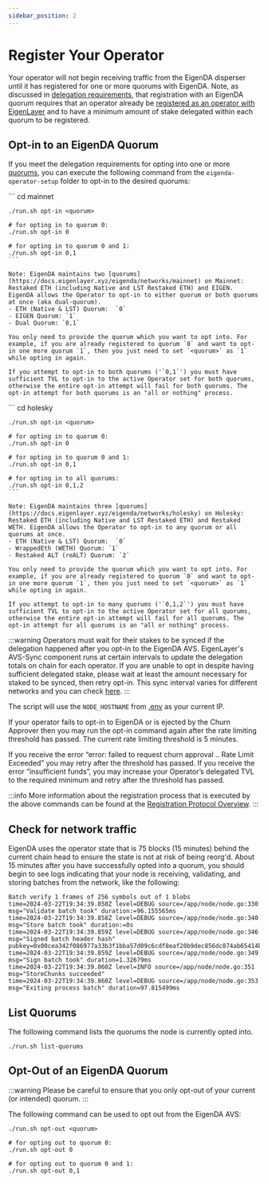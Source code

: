 ```yaml
---
sidebar_position: 2
---
```




# Register Your Operator

Your operator will not begin receiving traffic from the EigenDA disperser until it has registered for one or more quorums with EigenDA. Note, as discussed in [delegation requirements](../requirements/delegation-requirements/), that registration with an EigenDA quorum requires that an operator already be [registered as an operator with EigenLayer](https://docs.eigenlayer.xyz/operator-guides/operator-installation) and to have a minimum amount of stake delegated within each quorum to be registered. 

## Opt-in to an EigenDA Quorum

If you meet the delegation requirements for opting into one or more [quorums](https://docs.eigenlayer.xyz/eigenlayer/operator-guides/operator-introduction#quorums), you can execute the following command from the `eigenda-operator-setup` folder to opt-in to the desired quorums:


<Tabs groupId="network">
  <TabItem value="mainnet" label="Mainnet">
    ```
    cd mainnet

    ./run.sh opt-in <quorum>

    # for opting in to quorum 0:
    ./run.sh opt-in 0

    # for opting in to quorum 0 and 1:
    ./run.sh opt-in 0,1 
    ```

    Note: EigenDA maintains two [quorums](https://docs.eigenlayer.xyz/eigenda/networks/mainnet) on Mainnet: Restaked ETH (including Native and LST Restaked ETH) and EIGEN. EigenDA allows the Operator to opt-in to either quorum or both quorums at once (aka dual-quorum).
    - ETH (Native & LST) Quorum:  `0`
    - EIGEN Quorum: `1`
    - Dual Quorum: `0,1`

    You only need to provide the quorum which you want to opt into. For example, if you are already registered to quorum `0` and want to opt-in one more quorum `1`, then you just need to set `<quorum>` as `1` while opting in again.

    If you attempt to opt-in to both quorums ('`0,1`') you must have sufficient TVL to opt-in to the active Operator set for both quorums, otherwise the entire opt-in attempt will fail for both quorums. The opt-in attempt for both quorums is an "all or nothing" process.


  </TabItem>
  <TabItem value="holesky" label="Holesky">
    ```
    cd holesky

    ./run.sh opt-in <quorum>

    # for opting in to quorum 0:
    ./run.sh opt-in 0

    # for opting in to quorum 0 and 1:
    ./run.sh opt-in 0,1 

    # for opting in to all quorums:
    ./run.sh opt-in 0,1,2
    ```

    Note: EigenDA maintains three [quorums](https://docs.eigenlayer.xyz/eigenda/networks/holesky) on Holesky: Restaked ETH (including Native and LST Restaked ETH) and Restaked WETH. EigenDA allows the Operator to opt-in to any quorum or all quorums at once.
    - ETH (Native & LST) Quorum:  `0`
    - WrappedEth (WETH) Quorum: `1`
    - Restaked ALT (reALT) Quorum: `2`

    You only need to provide the quorum which you want to opt into. For example, if you are already registered to quorum `0` and want to opt-in one more quorum `1`, then you just need to set `<quorum>` as `1` while opting in again.

    If you attempt to opt-in to many quorums ('`0,1,2`') you must have sufficient TVL to opt-in to the active Operator set for all quorums, otherwise the entire opt-in attempt will fail for all quorums. The opt-in attempt for all quorums is an "all or nothing" process.

  </TabItem>
</Tabs>



:::warning
Operators must wait for their stakes to be synced if the delegation happened after you opt-in to the EigenDA AVS. EigenLayer's AVS-Sync component runs at certain intervals to update the delegation totals on chain for each operator. If you are unable to opt in despite having sufficient delegated stake, please wait at least the amount necessary for staked to be synced, then retry opt-in. This sync interval varies for different networks and you can check [here](https://docs.eigenlayer.xyz/eigenda/networks/).
:::


The script will use the `NODE_HOSTNAME` from [.env](https://github.com/Layr-Labs/eigenda-operator-setup/blob/31d99e2aa67962878969b81a15c7e8d13ee69750/mainnet/.env.example#L71) as your current IP.

If your operator fails to opt-in to EigenDA or is ejected by the Churn Approver then you may run the opt-in command again after the rate limiting threshold has passed. The current rate limiting threshold is 5 minutes.

If you receive the error “error: failed to request churn approval .. Rate Limit Exceeded” you may retry after the threshold has passed. If you receive the error “insufficient funds”, you may increase your Operator’s delegated TVL to the required minimum and retry after the threshold has passed.

:::info
More information about the registration process that is executed by the above commands can be found at the [Registration Protocol Overview](../registration-protocol.md).
:::

## Check for network traffic

EigenDA uses the operator state that is 75 blocks (15 minutes) behind the current chain head to ensure the state is not at risk of being reorg'd.
About 15 minutes after you have successfully opted into a quorum, you should begin to see logs indicating that your node is receiving, validating, and storing batches from the network, like the following:

```
Batch verify 1 frames of 256 symbols out of 1 blobs
time=2024-03-22T19:34:39.858Z level=DEBUG source=/app/node/node.go:330 msg="Validate batch took" duration:=96.155565ms
time=2024-03-22T19:34:39.858Z level=DEBUG source=/app/node/node.go:340 msg="Store batch took" duration:=0s
time=2024-03-22T19:34:39.859Z level=DEBUG source=/app/node/node.go:346 msg="Signed batch header hash" pubkey=0x00cea342f086977a33b3f1bba57d09c6cdf8eaf20b9dec856dc874ab65414b6e2377a91ab3bc2360224f3ba071eb4753da650e957d9c0535b14922609a9ff052150595f3a89c06e87a78d3e3ebad09771f181b632bd971c1d58deb3e1fde9397087c1cc1097c48b1e900d418ef43538a8abdccde72921c3148ae4de5e0f39ef3
time=2024-03-22T19:34:39.859Z level=DEBUG source=/app/node/node.go:349 msg="Sign batch took" duration=1.32679ms
time=2024-03-22T19:34:39.860Z level=INFO source=/app/node/node.go:351 msg="StoreChunks succeeded"
time=2024-03-22T19:34:39.860Z level=DEBUG source=/app/node/node.go:353 msg="Exiting process batch" duration=97.815499ms
```

## List Quorums

The following command lists the quorums the node is currently opted into.

```
./run.sh list-quorums
```

## Opt-Out of an EigenDA Quorum

:::warning
Please be careful to ensure that you only opt-out of your current (or intended) quorum.
:::

The following command can be used to opt out from the EigenDA AVS:

```
./run.sh opt-out <quorum>

# for opting out to quorum 0:
./run.sh opt-out 0

# for opting out to quorum 0 and 1:
./run.sh opt-out 0,1 
```